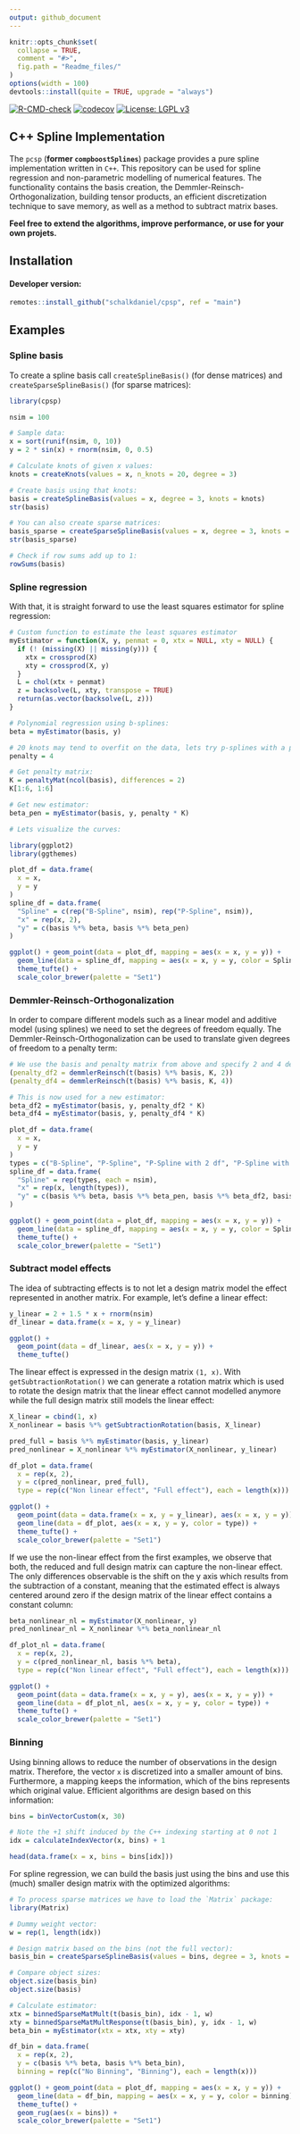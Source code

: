 ```yaml
---
output: github_document
---
```


<!-- README.md is generated from README.Rmd. Please edit that file -->

```r
knitr::opts_chunk$set(
  collapse = TRUE,
  comment = "#>",
  fig.path = "Readme_files/"
)
options(width = 100)
devtools::install(quite = TRUE, upgrade = "always")
```

[![R-CMD-check](https://github.com/schalkdaniel/cpsp/actions/workflows/R-CMD-check.yaml/badge.svg)](https://github.com/schalkdaniel/cpsp/actions/workflows/R-CMD-check.yaml) [![codecov](https://codecov.io/gh/schalkdaniel/cpsp/branch/main/graph/badge.svg?token=KGR22VAOHI)](https://codecov.io/gh/schalkdaniel/cpsp) [![License: LGPL v3](https://img.shields.io/badge/License-LGPL_v3-blue.svg)](https://www.gnu.org/licenses/lgpl-3.0)

## C++ Spline Implementation

The `pcsp` (__former `compboostSplines`__) package provides a pure spline implementation written in `C++`. This repository can be used for spline regression and non-parametric modelling of numerical features. The functionality contains the basis creation, the Demmler-Reinsch-Orthogonalization, building tensor products, an efficient discretization technique to save memory, as well as a method to subtract matrix bases.

**Feel free to extend the algorithms, improve performance, or use for your own projets.**

## Installation

#### Developer version:

```r
remotes::install_github("schalkdaniel/cpsp", ref = "main")
```

## Examples

### Spline basis

To create a spline basis call `createSplineBasis()` (for dense matrices) and `createSparseSplineBasis()` (for sparse matrices):
```r
library(cpsp)

nsim = 100

# Sample data:
x = sort(runif(nsim, 0, 10))
y = 2 * sin(x) + rnorm(nsim, 0, 0.5)

# Calculate knots of given x values:
knots = createKnots(values = x, n_knots = 20, degree = 3)

# Create basis using that knots:
basis = createSplineBasis(values = x, degree = 3, knots = knots)
str(basis)

# You can also create sparse matrices:
basis_sparse = createSparseSplineBasis(values = x, degree = 3, knots = knots)
str(basis_sparse)

# Check if row sums add up to 1:
rowSums(basis)
```

### Spline regression

With that, it is straight forward to use the least squares estimator for spline regression:

```r
# Custom function to estimate the least squares estimator
myEstimator = function(X, y, penmat = 0, xtx = NULL, xty = NULL) {
  if (! (missing(X) || missing(y))) {
    xtx = crossprod(X)
    xty = crossprod(X, y)
  }
  L = chol(xtx + penmat)
  z = backsolve(L, xty, transpose = TRUE)
  return(as.vector(backsolve(L, z)))
}

# Polynomial regression using b-splines:
beta = myEstimator(basis, y)

# 20 knots may tend to overfit on the data, lets try p-splines with a penalty term of 4!
penalty = 4

# Get penalty matrix:
K = penaltyMat(ncol(basis), differences = 2)
K[1:6, 1:6]

# Get new estimator:
beta_pen = myEstimator(basis, y, penalty * K)

# Lets visualize the curves:

library(ggplot2)
library(ggthemes)

plot_df = data.frame(
  x = x,
  y = y
)
spline_df = data.frame(
  "Spline" = c(rep("B-Spline", nsim), rep("P-Spline", nsim)),
  "x" = rep(x, 2),
  "y" = c(basis %*% beta, basis %*% beta_pen)
)

ggplot() + geom_point(data = plot_df, mapping = aes(x = x, y = y)) +
  geom_line(data = spline_df, mapping = aes(x = x, y = y, color = Spline)) +
  theme_tufte() +
  scale_color_brewer(palette = "Set1")
```


### Demmler-Reinsch-Orthogonalization

In order to compare different models such as a linear model and additive model (using splines) we need to set the degrees of freedom equally. The Demmler-Reinsch-Orthogonalization can be used to translate given degrees of freedom to a penalty term:
```r
# We use the basis and penalty matrix from above and specify 2 and 4 degrees of freedom:
(penalty_df2 = demmlerReinsch(t(basis) %*% basis, K, 2))
(penalty_df4 = demmlerReinsch(t(basis) %*% basis, K, 4))

# This is now used for a new estimator:
beta_df2 = myEstimator(basis, y, penalty_df2 * K)
beta_df4 = myEstimator(basis, y, penalty_df4 * K)

plot_df = data.frame(
  x = x,
  y = y
)
types = c("B-Spline", "P-Spline", "P-Spline with 2 df", "P-Spline with 4 df")
spline_df = data.frame(
  "Spline" = rep(types, each = nsim),
  "x" = rep(x, length(types)),
  "y" = c(basis %*% beta, basis %*% beta_pen, basis %*% beta_df2, basis %*% beta_df4)
)

ggplot() + geom_point(data = plot_df, mapping = aes(x = x, y = y)) +
  geom_line(data = spline_df, mapping = aes(x = x, y = y, color = Spline)) +
  theme_tufte() +
  scale_color_brewer(palette = "Set1")
```

### Subtract model effects

The idea of subtracting effects is to not let a design matrix model the effect represented in another matrix. For example, let's define a linear effect:

```r
y_linear = 2 + 1.5 * x + rnorm(nsim)
df_linear = data.frame(x = x, y = y_linear)

ggplot() +
  geom_point(data = df_linear, aes(x = x, y = y)) +
  theme_tufte()
```

The linear effect is expressed in the design matrix `(1, x)`. With `getSubtractionRotation()` we can generate a rotation matrix which is used to rotate the design matrix that the linear effect cannot modelled anymore while the full design matrix still models the linear effect:

```r
X_linear = cbind(1, x)
X_nonlinear = basis %*% getSubtractionRotation(basis, X_linear)

pred_full = basis %*% myEstimator(basis, y_linear)
pred_nonlinear = X_nonlinear %*% myEstimator(X_nonlinear, y_linear)

df_plot = data.frame(
  x = rep(x, 2),
  y = c(pred_nonlinear, pred_full),
  type = rep(c("Non linear effect", "Full effect"), each = length(x)))

ggplot() +
  geom_point(data = data.frame(x = x, y = y_linear), aes(x = x, y = y)) +
  geom_line(data = df_plot, aes(x = x, y = y, color = type)) +
  theme_tufte() +
  scale_color_brewer(palette = "Set1")
```

If we use the non-linear effect from the first examples, we observe that both, the reduced and full design matrix can capture the non-linear effect. The only differences observable is the shift on the y axis which results from the subtraction of a constant, meaning that the estimated effect is always centered around zero if the design matrix of the linear effect contains a constant column:

```r
beta_nonlinear_nl = myEstimator(X_nonlinear, y)
pred_nonlinear_nl = X_nonlinear %*% beta_nonlinear_nl

df_plot_nl = data.frame(
  x = rep(x, 2),
  y = c(pred_nonlinear_nl, basis %*% beta),
  type = rep(c("Non linear effect", "Full effect"), each = length(x)))

ggplot() +
  geom_point(data = data.frame(x = x, y = y), aes(x = x, y = y)) +
  geom_line(data = df_plot_nl, aes(x = x, y = y, color = type)) +
  theme_tufte() +
  scale_color_brewer(palette = "Set1")
```

### Binning

Using binning allows to reduce the number of observations in the design matrix. Therefore, the vector `x` is discretized into a smaller amount of bins. Furthermore, a mapping keeps the information, which of the bins represents which original value. Efficient algorithms are design based on this information:

```r
bins = binVectorCustom(x, 30)

# Note the +1 shift induced by the C++ indexing starting at 0 not 1
idx = calculateIndexVector(x, bins) + 1

head(data.frame(x = x, bins = bins[idx]))
```

For spline regression, we can build the basis just using the bins and use this (much) smaller design matrix with the optimized algorithms:

```r
# To process sparse matrices we have to load the `Matrix` package:
library(Matrix)

# Dummy weight vector:
w = rep(1, length(idx))

# Design matrix based on the bins (not the full vector):
basis_bin = createSparseSplineBasis(values = bins, degree = 3, knots = knots)

# Compare object sizes:
object.size(basis_bin)
object.size(basis)

# Calculate estimator:
xtx = binnedSparseMatMult(t(basis_bin), idx - 1, w)
xty = binnedSparseMatMultResponse(t(basis_bin), y, idx - 1, w)
beta_bin = myEstimator(xtx = xtx, xty = xty)

df_bin = data.frame(
  x = rep(x, 2),
  y = c(basis %*% beta, basis %*% beta_bin),
  binning = rep(c("No Binning", "Binning"), each = length(x)))

ggplot() + geom_point(data = plot_df, mapping = aes(x = x, y = y)) +
  geom_line(data = df_bin, mapping = aes(x = x, y = y, color = binning)) +
  theme_tufte() +
  geom_rug(aes(x = bins)) +
  scale_color_brewer(palette = "Set1")
```
